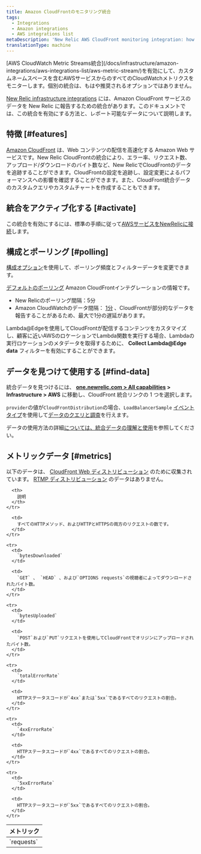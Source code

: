 ```yaml
---
title: Amazon CloudFrontのモニタリング統合
tags:
  - Integrations
  - Amazon integrations
  - AWS integrations list
metaDescription: 'New Relic AWS CloudFront monitoring integration: how to enable it, and what data it reports.'
translationType: machine
---
```


<Callout variant="important">
  [AWS CloudWatch Metric Streams統合](/docs/infrastructure/amazon-integrations/aws-integrations-list/aws-metric-stream/)を有効にして、カスタムネームスペースを含むAWSサービスからのすべてのCloudWatchメトリクスをモニターします。個別の統合は、もはや推奨されるオプションではありません。
</Callout>

[New Relic infrastructure integrations](/docs/infrastructure/integrations-getting-started/getting-started/introduction-infrastructure-integrations) には、Amazon CloudFront サービスのデータを New Relic に報告するための統合があります。このドキュメントでは、この統合を有効にする方法と、レポート可能なデータについて説明します。

## 特徴 [#features]

[Amazon CloudFront](http://docs.aws.amazon.com/AmazonCloudFront/latest/DeveloperGuide/Introduction.html) は、Web コンテンツの配信を高速化する Amazon Web サービスです。New Relic CloudFrontの統合により、エラー率、リクエスト数、アップロード/ダウンロードのバイト数など、New RelicでCloudFrontのデータを追跡することができます。CloudFrontの設定を追跡し、設定変更によるパフォーマンスへの影響を確認することができます。また、CloudFront統合データのカスタムクエリやカスタムチャートを作成することもできます。

## 統合をアクティブ化する [#activate]

この統合を有効にするには、標準の手順に従って[AWSサービスをNewRelicに接続](/docs/infrastructure/infrastructure-integrations/getting-started/connect-aws-integrations-infrastructure)します。

## 構成とポーリング [#polling]

[構成オプション](/docs/integrations/new-relic-integrations/getting-started/configure-polling-frequency-data-collection-cloud-integrations)を使用して、ポーリング頻度とフィルターデータを変更できます。

[デフォルトのポーリング](/docs/infrastructure/amazon-integrations/aws-integrations-list/aws-polling-intervals-infrastructure-integrations) Amazon CloudFrontインテグレーションの情報です。

* New Relicのポーリング間隔：5分
* Amazon CloudWatchのデータ間隔： [1分](http://docs.aws.amazon.com/AmazonCloudFront/latest/DeveloperGuide/monitoring-using-cloudwatch.html) 、CloudFrontが部分的なデータを報告することがあるため、最大で1分の遅延があります。

Lambda@Edgeを使用してCloudFrontが配信するコンテンツをカスタマイズし、顧客に近いAWSのロケーションでLambda関数を実行する場合、Lambdaの実行ロケーションのメタデータを取得するために、 **Collect Lambda@Edge data** フィルターを有効にすることができます。

## データを見つけて使用する [#find-data]

統合データを見つけるには、 **[one.newrelic.com > All capabilities](https://one.newrelic.com/all-capabilities) > Infrastructure > AWS** に移動し、CloudFront 統合リンクの 1 つを選択します。

`provider`の値が`CloudFrontDistribution`の場合、`LoadBalancerSample` [イベントタイプ](/docs/using-new-relic/data/understand-data/query-new-relic-data)を使用して[データのクエリと調査](/docs/data-apis/understand-data/new-relic-data-types/#event-data)を行えます。

データの使用方法の詳細[については、統合データの理解と使用](/docs/infrastructure/integrations/find-use-infrastructure-integration-data)を参照してください。

## メトリックデータ [#metrics]

以下のデータは、 [CloudFront Web ディストリビューション](http://docs.aws.amazon.com/AmazonCloudFront/latest/DeveloperGuide/distribution-web.html) のために収集されています。 [RTMP ディストリビューション](http://docs.aws.amazon.com/AmazonCloudFront/latest/DeveloperGuide/distribution-rtmp.html) のデータはありません。

<table>
  <thead>
    <tr>
      <th width={285}>
        メトリック
      </th>

      <th>
        説明
      </th>
    </tr>
  </thead>

  <tbody>
    <tr>
      <td>
        `requests`
      </td>

      <td>
        すべてのHTTPメソッド、およびHTTPとHTTPSの両方のリクエストの数です。
      </td>
    </tr>

    <tr>
      <td>
        `bytesDownloaded`
      </td>

      <td>
        `GET` 、 `HEAD` 、および`OPTIONS requests`の視聴者によってダウンロードされたバイト数。
      </td>
    </tr>

    <tr>
      <td>
        `bytesUploaded`
      </td>

      <td>
        `POST`および`PUT`リクエストを使用してCloudFrontでオリジンにアップロードされたバイト数。
      </td>
    </tr>

    <tr>
      <td>
        `totalErrorRate`
      </td>

      <td>
        HTTPステータスコードが`4xx`または`5xx`であるすべてのリクエストの割合。
      </td>
    </tr>

    <tr>
      <td>
        `4xxErrorRate`
      </td>

      <td>
        HTTPステータスコードが`4xx`であるすべてのリクエストの割合。
      </td>
    </tr>

    <tr>
      <td>
        `5xxErrorRate`
      </td>

      <td>
        HTTPステータスコードが`5xx`であるすべてのリクエストの割合。
      </td>
    </tr>
  </tbody>
</table>